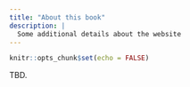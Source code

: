 ```yaml
---
title: "About this book"
description: |
  Some additional details about the website
---
```


```r
knitr::opts_chunk$set(echo = FALSE)
```

TBD.
